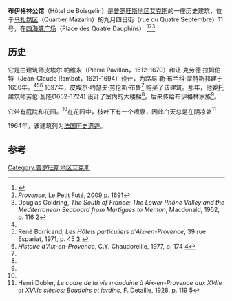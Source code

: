 {{Infobox building
| name = 布伊格林公馆
| native_name=Hôtel de Boisgelin
| image = Hotel-de-boisgelin-11-rue-du-quatre-septembre-aix-en-provence-1.jpg
| address             = 九月四日街11号
| location_town       = [[普罗旺斯地区艾克斯|普罗旺斯地区艾克斯]]
| location_country    = [[法国|法国]]
| completion_date =1650年
| architect = 皮埃尔·帕维永<br/>让·克劳德·拉姆伯特
}}
'''布伊格林公馆'''（Hôtel de Boisgelin）是[[普罗旺斯地区艾克斯|普罗旺斯地区艾克斯]]的一座历史建筑，位于[[马扎然区|马扎然区]]（Quartier Mazarin）的九月四日街（rue du Quatre Septembre）11号，在[[四海豚广场|四海豚广场]]（Place des Quatre Dauphins） <ref name="tourism">{{Cite web |url=http://www.aixenprovencetourism.com/aix-hp-mazarin.htm |title=Aix-en-Provence Tourism: Hôtels particuliers |access-date=2013-12-24 |archive-url=https://web.archive.org/web/20131203125313/http://www.aixenprovencetourism.com/aix-hp-mazarin.htm |archive-date=2013-12-03 }}</ref><ref name="provence2009">''Provence'', Le Petit Futé, 2009 p. 169[https://books.google.com/books?id=v8wvE2FRbzoC&pg=PA169&dq=%22h%C3%B4tel+de+boisgelin%22+aix&hl=en&sa=X&ei=Whe6UunwBfHn7AbyoICgAQ&ved=0CDgQ6AEwAQ#v=onepage&q=%22h%C3%B4tel%20de%20boisgelin%22%20aix&f=false]</ref><ref>Douglas Goldring, ''The South of France: The Lower Rhône Valley and the Mediterranean Seaboard from Martigues to Menton'', Macdonald, 1952, p. 116 [https://books.google.com/books?id=ze8aAAAAMAAJ&q=%22H%C3%B4tel+de+Boisgelin%22+aix&dq=%22H%C3%B4tel+de+Boisgelin%22+aix&hl=en&sa=X&ei=OWe7UszVIOTT7AbIu4DIAQ&ved=0CGcQ6AEwBTgU]</ref>

==历史==
它是由建筑师皮埃尔·帕维永（Pierre Pavillon，1612-1670）和让·克劳德·拉姆伯特（Jean-Claude Rambot，1621-1694）设计，为路易·勒·布兰科·蒙特斯邦建于1650年。<ref name="tourism"/><ref name="rene">René Borricand, ''Les Hôtels particuliers d'Aix-en-Provence'', 39 rue Espariat, 1971, p. 45 [https://books.google.com/books?id=_NYfAAAAMAAJ&q=%22H%C3%B4tel+de+Boisgelin%22+aix&dq=%22H%C3%B4tel+de+Boisgelin%22+aix&hl=en&sa=X&ei=OWe7UszVIOTT7AbIu4DIAQ&ved=0CFoQ6AEwAzgU] {{Wayback|url=https://books.google.com/books?id=_NYfAAAAMAAJ&q=%22H%C3%B4tel+de+Boisgelin%22+aix&dq=%22H%C3%B4tel+de+Boisgelin%22+aix&hl=en&sa=X&ei=OWe7UszVIOTT7AbIu4DIAQ&ved=0CFoQ6AEwAzgU |date=20181215022554 }}</ref><ref>''Histoire d'Aix-en-Provence'', C.Y. Chaudoreille, 1977, p. 174 [https://books.google.com/books?id=WAx4AAAAIAAJ&q=%22H%C3%B4tel+de+Boisgelin%22+aix&dq=%22H%C3%B4tel+de+Boisgelin%22+aix&hl=en&sa=X&ei=OWe7UszVIOTT7AbIu4DIAQ&ved=0CGEQ6AEwBDgU]</ref> 1697年，皮埃尔·约瑟夫·劳伦斯·布鲁<ref name="rene"/> 购买了该建筑。那年，他委托建筑师劳伦·瓦隆(1652-1724) 设计了室内的大楼梯<ref name="tourism"/>。后来传给布伊格林家族<ref name="tourism"/>。 

它带有庭院和花园。<ref name="rene"/>在花园中，枝叶下有一个喷泉，因此白天总是在阴凉处<ref>Henri Dobler, ''Le cadre de la vie mondaine à Aix-en-Provence aux XVIIe et XVIIIe siècles: Boudoirs et jardins'', F. Detaille, 1928, p. 119 [https://books.google.com/books?id=sGZJAQAAIAAJ&q=%22H%C3%B4tel+de+Boisgelin%22+aix&dq=%22H%C3%B4tel+de+Boisgelin%22+aix&hl=en&sa=X&ei=YE-7Uoy0OPDe7AbUxoH4Dg&ved=0CIMBEOgBMAk4Cg]</ref>

1964年，该建筑列为[[法国历史遗迹|法国历史遗迹]]。

==参考==
{{Reflist}}
{{coord|43.5255|5.4504|type:landmark_region:FR|display=title}}
[[Category:普罗旺斯地区艾克斯|Category:普罗旺斯地区艾克斯]]